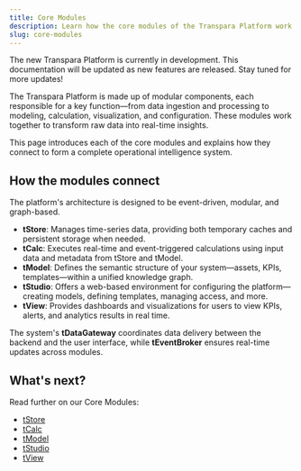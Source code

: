 ```yaml
---
title: Core Modules
description: Learn how the core modules of the Transpara Platform work together to deliver real-time analytics and operational intelligence.
slug: core-modules
---
```


<Callout title="Transpara Platform is under development" type="success">
The new Transpara Platform is currently in development. This documentation will be updated as new features are released. Stay tuned for more updates!
</Callout>

The Transpara Platform is made up of modular components, each responsible for a key function—from data ingestion and processing to modeling, calculation, visualization, and configuration. These modules work together to transform raw data into real-time insights.

This page introduces each of the core modules and explains how they connect to form a complete operational intelligence system.

## How the modules connect

The platform's architecture is designed to be event-driven, modular, and graph-based.

- **tStore**: Manages time-series data, providing both temporary caches and persistent storage when needed.
- **tCalc**: Executes real-time and event-triggered calculations using input data and metadata from tStore and tModel.
- **tModel**: Defines the semantic structure of your system—assets, KPIs, templates—within a unified knowledge graph.
- **tStudio**: Offers a web-based environment for configuring the platform—creating models, defining templates, managing access, and more.
- **tView**: Provides dashboards and visualizations for users to view KPIs, alerts, and analytics results in real time.

The system's **tDataGateway** coordinates data delivery between the backend and the user interface, while **tEventBroker** ensures real-time updates across modules.

## What's next?

Read further on our Core Modules:

- [tStore](/transpara-platform/core-modules/tstore-page)
- [tCalc](/transpara-platform/core-modules/tcalc-page)
- [tModel](/transpara-platform/core-modules/tmodel-page)
- [tStudio](/transpara-platform/core-modules/tstudio-page)
- [tView](/transpara-platform/core-modules/tview-page)